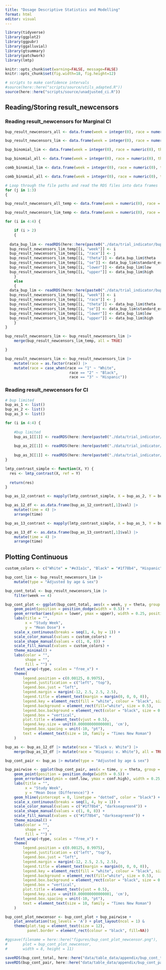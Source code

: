 ```yaml
---
title: "Dosage Descriptive Statistics and Modelling"
format: html
editor: visual
---
```


```r
library(tidyverse)
library(ggplot2)
library(ggpubr)
library(ggalluvial)
library(gtsummary)
library(patchwork)
library(lmtp)

knitr::opts_chunk$set(warning=FALSE, message=FALSE)
knitr::opts_chunk$set(fig.width=18, fig.height=12) 

# scripts to make confidence intervals
#source(here::here("scripts/source/utils_adapted.R"))
source(here::here("scripts/source/unadjusted_ci.R"))
```

## Reading/Storing result_newcensors

### Reading result_newcensors for Marginal CI

```r
bup_result_newcensors_all <- data.frame(week = integer(0), race = numeric(0), theta = numeric(0), se = numeric(0), lower = numeric(0), upper = numeric(0))

bup_result_newcensors_lim <- data.frame(week = integer(0), race = numeric(0), theta = numeric(0), se = numeric(0), lower = numeric(0), upper = numeric(0))

bup_binomial_lim <- data.frame(week = integer(0), race = numeric(0), theta = numeric(0), se = numeric(0), lower = numeric(0), upper = numeric(0))

bup_binomial_all <- data.frame(week = integer(0), race = numeric(0), theta = numeric(0), se = numeric(0), lower = numeric(0), upper = numeric(0))

comb_binomial_lim <- data.frame(week = integer(0), race = numeric(0), theta = numeric(0), se = numeric(0), lower = numeric(0), upper = numeric(0))

comb_binomial_all <- data.frame(week = integer(0), race = numeric(0), theta = numeric(0), se = numeric(0), lower = numeric(0), upper = numeric(0))

# Loop through the file paths and read the RDS files into data frames
for (j in 1:3)
{

bup_result_newcensors_all_temp <- data.frame(week = numeric(0), race = numeric(0), theta = numeric(0), se = numeric(0), lower = numeric(0), upper = numeric(0))

bup_result_newcensors_lim_temp <- data.frame(week = numeric(0), race = numeric(0), theta = numeric(0), se = numeric(0), lower = numeric(0), upper = numeric(0))

for (i in 4:4) {

    if (i > 2)
    {
  
  data_bup_lim <- readRDS(here::here(paste0("./data/trial_indicator/bup/","result_newcensor_limited", j, sep = "_", i, ".rds")))
  bup_result_newcensors_lim_temp[[i, "week"]] <- i
  bup_result_newcensors_lim_temp[[i, "race"]] <- j
  bup_result_newcensors_lim_temp[[i, "theta"]] <- data_bup_lim$theta
  bup_result_newcensors_lim_temp[[i, "se"]] <- data_bup_lim$standard_error
  bup_result_newcensors_lim_temp[[i, "lower"]] <- data_bup_lim$low
  bup_result_newcensors_lim_temp[[i, "upper"]] <- data_bup_lim$high
    }
    else
    {
  data_bup_lim <- readRDS(here::here(paste0("./data/trial_indicator/bup/","result_newcensor_limited", j, sep = "_", i, ".rds")))
  bup_result_newcensors_lim_temp[[i, "week"]] <- i
  bup_result_newcensors_lim_temp[[i, "race"]] <- j
  bup_result_newcensors_lim_temp[[i, "theta"]] <- data_bup_lim$theta
  bup_result_newcensors_lim_temp[[i, "se"]] <- data_bup_lim$standard_error
  bup_result_newcensors_lim_temp[[i, "lower"]] <- data_bup_lim$low
  bup_result_newcensors_lim_temp[[i, "upper"]] <- data_bup_lim$high
    }
}

bup_result_newcensors_lim <- bup_result_newcensors_lim |>
    merge(bup_result_newcensors_lim_temp, all = TRUE)

}

bup_result_newcensors_lim <- bup_result_newcensors_lim |>
    mutate(race = as.factor(race)) |>
    mutate(race = case_when(race == "1" ~ "White",
                             race == "2" ~ "Black",
                             race == "3" ~ "Hispanic"))
```

### Reading result_newcensors for CI

```r
# bup limited 
bup_as_1 <- list()
bup_as_2 <- list()
bup_as_3 <- list()

for (i in 4:4) {
    
    #bup limited
    bup_as_1[[1]] <- readRDS(here::here(paste0("./data/trial_indicator/bup/","result_newcensor_limited", "1", sep = "_", i, ".rds")))
    
    bup_as_2[[1]] <- readRDS(here::here(paste0("./data/trial_indicator/bup/","result_newcensor_limited", "2", sep = "_", i, ".rds")))
    
    bup_as_3[[1]] <- readRDS(here::here(paste0("./data/trial_indicator/bup/","result_newcensor_limited", "3", sep = "_", i, ".rds")))
}

lmtp_contrast_simple <- function(X, Y) {
  res <- lmtp_contrast(X, ref = Y)
  
  return(res)
}

bup_as_12_contrast <- mapply(lmtp_contrast_simple, X = bup_as_2, Y = bup_as_1)

bup_as_12_df <- as.data.frame(bup_as_12_contrast[,1]$val) |>
    mutate(time = 4) |>
    arrange(time)

bup_as_13_contrast <- mapply(lmtp_contrast_simple, X = bup_as_3, Y = bup_as_1)

bup_as_13_df <- as.data.frame(bup_as_13_contrast[,1]$val) |>
    mutate(time = 4) |>
    arrange(time)
```

## Plotting Continuous

```r
custom_colors <- c("White" = "#e31a1c", "Black" = "#1f78b4", "Hispanic" = "darkseagreen4")

bup_cont_lim <- bup_result_newcensors_lim |>
    mutate(type = "Adjusted by age & sex")

bup_cont_total <- bup_result_newcensors_lim |>
    filter(week == 4)

bup_cont_plot <- ggplot(bup_cont_total, aes(x = week, y = theta, group = race, color = race, fill = race, shape = race)) +
    geom_point(position = position_dodge(width = 0.5)) +
    geom_errorbar(aes(ymin = lower, ymax = upper), width = 0.25, position = position_dodge(width = 0.5)) +
    labs(title = "",
         x = "Study Week",
         y = "Mean Dose") +
    scale_x_continuous(breaks = seq(1, 4, by = 1)) +
    scale_color_manual(values = custom_colors) + 
    scale_shape_manual(values = c(1, 0, 8)) +
    scale_fill_manual(values = custom_colors) +  
    theme_minimal() +
    labs(color = "",
         shape = "",
         fill = "") +
    facet_wrap(~type, scales = "free_x") + 
    theme(
        legend.position = c(0.00125, 0.9975),
        legend.justification = c("left", "top"),
        legend.box.just = "left",
        legend.margin = margin(-12, 2.5, 2.5, 2.5),
        legend.title = element_text(margin = margin(0, 0, 0, 0)),
        legend.key = element_rect(fill = "white", colour = "black", size = 0.0000000001),
        legend.background = element_rect(fill="white", size = 0.5),
        legend.box.background = element_rect(color = "black", size = 0.25),
        legend.box = "vertical", 
        plot.title = element_text(vjust = 0.5),
        legend.key.size = unit(0.000000000000001, 'cm'), 
        legend.box.spacing = unit(-10, "pt"),
        text = element_text(size = 10, family = "Times New Roman")
    )

bup_as <- bup_as_12_df |> mutate(race = "Black v. White") |>
    merge(bup_as_13_df |> mutate(race = "Hispanic v. White"), all = TRUE)

bup_cont_pair <- bup_as |> mutate(type = "Adjusted by age & sex")

bup_pairwise <- ggplot(bup_cont_pair, aes(x = time, y = theta, group = race, color = race, fill = race, shape = race)) +
    geom_point(position = position_dodge(width = 0.5)) +
    geom_errorbar(aes(ymin = conf.low, ymax = conf.high), width = 0.25, position = position_dodge(width = 0.5)) +
    labs(title = "",
         x = "Study Week",
         y = "Mean Dose (Difference)") +
    geom_hline(yintercept = 0, linetype = "dotted", color = "black") +
    scale_x_continuous(breaks = seq(1, 4, by = 1)) +
    scale_color_manual(values = c("#1f78b4", "darkseagreen4")) + 
    scale_shape_manual(values = c(1, 0, 8)) +
    scale_fill_manual(values = c("#1f78b4", "darkseagreen4")) +  
    theme_minimal() +
    labs(color = "",
         shape = "",
         fill = "") +
    facet_wrap(~type, scales = "free_x") + 
    theme(
        legend.position = c(0.00125, 0.9975),
        legend.justification = c("left", "top"),
        legend.box.just = "left",
        legend.margin = margin(-12, 2.5, 2.5, 2.5),
        legend.title = element_text(margin = margin(0, 0, 0, 0)),
        legend.key = element_rect(fill = "white", colour = "black", size = 0.0000000001),
        legend.background = element_rect(fill="white", size = 0.5),
        legend.box.background = element_rect(color = "black", size = 0.25),
        legend.box = "vertical", 
        plot.title = element_text(vjust = 0.5),
        legend.key.size = unit(0.000000000000001, 'cm'), 
        legend.box.spacing = unit(-10, "pt"),
        text = element_text(size = 10, family = "Times New Roman")
    )

bup_cont_plot_newcensor <- bup_cont_plot + bup_pairwise + 
    plot_annotation(tag_levels = 'A') + plot_layout(ncol = 1) & 
    theme(plot.tag = element_text(size = 12),
          panel.border = element_rect(colour = "black", fill=NA))

#ggsave(filename = here::here("figures/bup_cont_plot_newcensor.png"),
#       plot = bup_cont_plot_newcensor,
#       width = 8, height = 11)
```

```r
saveRDS(bup_cont_total, here::here("data/table_data/appendix/bup_cont_total_trial_indicator.rds"))
saveRDS(bup_cont_pair, here::here("data/table_data/appendix/bup_cont_pair_trial_indicator.rds"))
```
